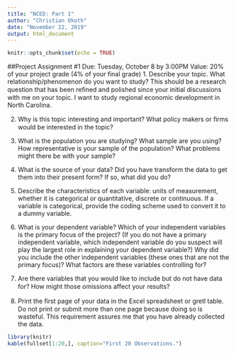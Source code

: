 ---
title: "NCED: Part 1"
author: "Christian Okoth"
date: "November 22, 2019"
output: html_document
---

```{r setup, include=FALSE}
knitr::opts_chunk$set(echo = TRUE)
```

##Project Assignment #1					Due: Tuesday, October 8 by 3:00PM
Value: 20% of your project grade (4% of your final grade)
1. Describe your topic. What relationship/phenomenon do you want to study? This should be a research question that has been reﬁned and polished since your initial discussions with me on your topic.
I want to study regional economic development in North Carolina. 

2. Why is this topic interesting and important? What policy makers or ﬁrms would be interested in the topic?

3. What is the population you are studying? What sample are you using? How representative is your sample of the population? What problems might there be with your sample?

4. What is the source of your data? Did you have transform the data to get them into their present form? If so, what did you do?

5. Describe the characteristics of each variable: units of measurement, whether it is categorical or quantitative, discrete or continuous. If a variable is categorical, provide the coding scheme used to convert it to a dummy variable.

6. What is your dependent variable? Which of your independent variables is the primary focus of the project? (If you do not have a primary independent variable, which independent variable do you suspect will play the largest role in explaining your dependent variable?) Why did you include the other independent variables (these ones that are not the primary focus)? What factors are these variables controlling for?

7. Are there variables that you would like to include but do not have data for? How might those omissions aﬀect your results?

8. Print the ﬁrst page of your data in the Excel spreadsheet or gretl table. Do not print or submit more than one page because doing so is wasteful. This requirement assures me that you have already collected the data.
```{r echo=FALSE, results='asis'}
library(knitr)
kable(fullset[1:20,], caption="First 20 Observations.")
```